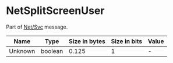# NetSplitScreenUser

Part of [Net/Svc](../netsvc) message.

<!-- @dem-gen-begin:NetSplitScreenUser -->
| Name | Type | Size in bytes | Size in bits | Value |
| --- | --- | --- | --- | --- |
| Unknown | boolean | 0.125 | 1 | - |

<!-- @dem-gen-end:NetSplitScreenUser -->
